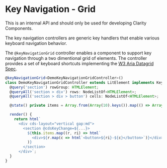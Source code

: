 
<Meta title="Internal Controllers/Key Navigation Grid Controller" />

# Key Navigation - Grid

<cds-alert-group status="danger" cds-layout="m-b:lg">
  <cds-alert>This is an internal API and should only be used for developing Clarity Components.</cds-alert>
</cds-alert-group>

The key navigation controllers are generic key handlers that enable various keyboard navigation behavior.

The `@keyNavigationGrid` controller enables a component to support key navigation through a
two dimentional grid of elements. The controller provides a set of keyboard shortcuts implementing the
[W3 Aria Datagrid Spec](https://www.w3.org/TR/wai-aria-practices/examples/grid/dataGrids.html#kbd_label).

```typescript
@keyNavigationGrid<DemoKeyNavigationGridController>()
class DemoKeyNavigationGridController extends LitElement implements KeyGrid {
  @query('section') rowGroup: HTMLElement;
  @queryAll('section > div') rows: NodeListOf<HTMLElement>;
  @queryAll('section > div > button') cells: NodeListOf<HTMLElement>;

  @state() private items = Array.from(Array(10).keys()).map(() => Array.from(Array(10).keys()));

  render() {
    return html`
      <div cds-layout="vertical gap:md">
        <section @cdsKeyChange=${...}>
          ${this.items.map((r, ri) => html`
            <div>${r.map(c => html`<button>${ri}-${c}</button>`)}</div>`
          )}
        </section>
      </div>`;
  }
}
```

<Canvas>
  <Story id="internal-stories-controllers--key-navigation-grid-controller" />
</Canvas>

<Story id="stories-grid--keyboard" />
